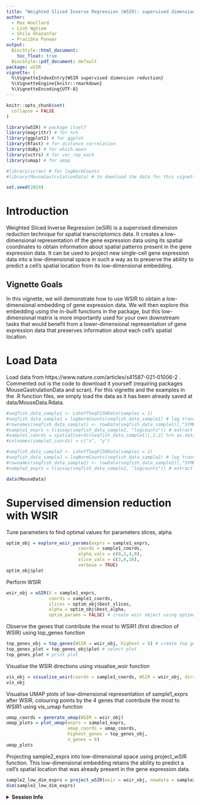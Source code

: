 ```yaml
---
title: "Weighted Sliced Inverse Regression (WSIR): supervised dimension reduction for spatial transcriptomics data"
author:
  - Max Woollard
  - Linh Nghiem
  - Shila Ghazanfar
  - Pratibha Panwar
output:
  BiocStyle::html_document:
    toc_float: true
  BiocStyle::pdf_document: default
package: wSIR
vignette: |
  %\VignetteIndexEntry{WSIR supervised dimension reduction}
  %\VignetteEngine{knitr::rmarkdown}
  %\VignetteEncoding{UTF-8}
---
```


```r
knitr::opts_chunk$set(
  collapse = FALSE
)
```

```r
library(wSIR) # package itself
library(magrittr) # for %>% 
library(ggplot2) # for ggplot
library(Rfast) # for distance correlation
library(doBy) # for which.maxn
library(vctrs) # for vec_rep_each
library(umap) # for umap

#library(scran) # for logNormCounts
#library(MouseGastrulationData) # to download the data for this vignette
```

```r
set.seed(2024)
```

# Introduction

Weighted Sliced Inverse Regression (wSIR) is a supervised dimension reduction technique for spatial transcriptomics data. It creates a low-dimensional representation of the gene expression data using its spatial coordinates to obtain information about spatial patterns present in the gene expression data. It can be used to project new single-cell gene expression data into a low-dimensional space in such a way as to preserve the ability to predict a cell's spatial location from its low-dimensional embedding. 

## Vignette Goals

In this vignette, we will demonstrate how to use WSIR to obtain a low-dimensional embedding of gene expression data. We will then explore this embedding using the in-built functions in the package, but this low-dimensional matrix is more importantly used for your own downstream tasks that would benefit from a lower-dimensional representation of gene expression data that preserves information about each cell's spatial location. 

# Load Data

Load data from https://www.nature.com/articles/s41587-021-01006-2 . Commented out is the code to download it yourself (requiring packages MouseGastrulationData and scran). For this vignette and the examples in the .R function files, we simply load the data as it has been already saved at data/MouseData.Rdata.

```r
#seqfish_data_sample1 <- LohoffSeqFISHData(samples = 1)
#seqfish_data_sample1 = logNormCounts(seqfish_data_sample1) # log transform variance stabilising 
#rownames(seqfish_data_sample1) <- rowData(seqfish_data_sample1)[,"SYMBOL"] # change rownames to gene symbols that are consistent across Google 
#sample1_exprs = t(assay(seqfish_data_sample1, "logcounts")) # extract matrix of gene expressions 
#sample1_coords = spatialCoords(seqfish_data_sample1)[,1:2] %>% as.data.frame()
#colnames(sample1_coords) = c("x", "y")

#seqfish_data_sample2 <- LohoffSeqFISHData(samples = 2)
#seqfish_data_sample2 = logNormCounts(seqfish_data_sample2) # log transform variance stabilising 
#rownames(seqfish_data_sample2) <- rowData(seqfish_data_sample2)[,"SYMBOL"] # change rownames to gene symbols that are consistent across Google 
#sample2_exprs = t(assay(seqfish_data_sample2, "logcounts")) # extract matrix of gene expressions 

data(MouseData)
```

# Supervised dimension reduction with WSIR

Tune parameters to find optimal values for parameters slices, alpha

```r
optim_obj = explore_wsir_params(exprs = sample1_exprs, 
                           coords = sample1_coords, 
                           alpha_vals = c(0,2,4,8), 
                           slice_vals = c(3,6,10),
                           verbose = TRUE)
optim_obj$plot
```

Perform WSIR

```r
wsir_obj = wSIR(X = sample1_exprs, 
                coords = sample1_coords, 
                slices = optim_obj$best_slices, 
                alpha = optim_obj$best_alpha,
                optim_params = FALSE) # create wsir object using optimal values for slices, alpha
```

Observe the genes that contribute the most to WSIR1 (first direction of WSIR) using top_genes function

```r
top_genes_obj = top_genes(WSIR = wsir_obj, highest = 8) # create top genes object
top_genes_plot = top_genes_obj$plot # select plot
top_genes_plot # print plot
```

Visualise the WSIR directions using visualise_wsir function

```r
vis_obj = visualise_wsir(coords = sample1_coords, WSIR = wsir_obj, dirs = 8) # create visualisations
vis_obj
```

Visualise UMAP plots of low-dimensional representation of sample1_exprs after WSIR, colouring points by the 4 genes that contribute the most to WSIR1 using vis_umap function

```r
umap_coords = generate_umap(WSIR = wsir_obj)
umap_plots = plot_umap(exprs = sample1_exprs,
                       umap_coords = umap_coords,
                       highest_genes = top_genes_obj,
                       n_genes = 6)
umap_plots
```

Projecting sample2_exprs into low-dimensional space using project_wSIR function. This low-dimensional embedding retains the ability to predict a cell's spatial location that was already present in the gene expression data.

```r
sample2_low_dim_exprs = project_wSIR(wsir = wsir_obj, newdata = sample2_exprs)
dim(sample2_low_dim_exprs)
```

<details>
  <summary>**Session Info**</summary>
  
```r
sessionInfo()
```

</details>
